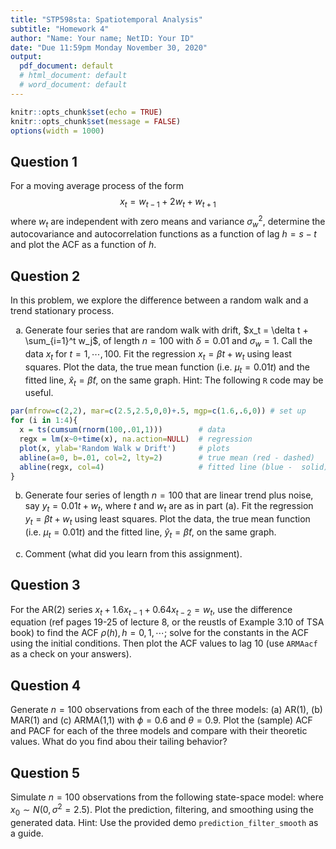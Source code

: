 ```yaml
---
title: "STP598sta: Spatiotemporal Analysis"
subtitle: "Homework 4"
author: "Name: Your name; NetID: Your ID"
date: "Due 11:59pm Monday November 30, 2020"
output:
  pdf_document: default
  # html_document: default
  # word_document: default
---
```


```r
knitr::opts_chunk$set(echo = TRUE)
knitr::opts_chunk$set(message = FALSE)
options(width = 1000)
```

## Question 1

For a moving average process of the form
$$x_t = w_{t-1} + 2 w_t +  w_{t+1}$$
where $w_t$ are independent with zero means and variance $\sigma^2_w$, determine the autocovariance and autocorrelation functions as a function of lag $h=s-t$ and plot the ACF as a function of $h$.



## Question 2

In this problem, we explore the difference between a random walk and a trend stationary process.

(a) Generate four series that are random walk with drift, $x_t = \delta t + \sum_{i=1}^t w_j$, of length $n=100$ with $\delta=0.01$ and $\sigma_w=1$. Call the data $x_t$ for $t=1,\cdots, 100$. Fit the regression $x_t = \beta t + w_t$ using least squares. Plot the data, the true mean function (i.e. $\mu_t = 0.01t$) and the fitted line, $\hat x_t = \hat\beta t$, on the same graph. Hint: The following `R` code may be useful.

```r
par(mfrow=c(2,2), mar=c(2.5,2.5,0,0)+.5, mgp=c(1.6,.6,0)) # set up 
for (i in 1:4){
  x = ts(cumsum(rnorm(100,.01,1)))        # data
  regx = lm(x~0+time(x), na.action=NULL)  # regression
  plot(x, ylab='Random Walk w Drift')     # plots
  abline(a=0, b=.01, col=2, lty=2)        # true mean (red - dashed)
  abline(regx, col=4)                     # fitted line (blue -  solid)
}
```

(b) Generate four series of length $n=100$ that are linear trend plus noise, say $y_t =0.01t +w_t$, where $t$ and $w_t$ are as in part (a). Fit the regression $y_t = \beta t +w_t$ using least squares. Plot the data, the true mean function (i.e. $\mu_t=0.01 t$) and the fitted line, $\hat y_t = \hat\beta t$, on the same graph.

(c) Comment (what did you learn from this assignment).

## Question 3

For the AR(2) series $x_t+1.6x_{t-1}+0.64 x_{t-2}=w_t$, use the difference equation (ref pages 19-25 of lecture 8, or the reustls of Example 3.10 of TSA book) to find the ACF $\rho(h), h=0,1,\cdots$; solve for the constants in the ACF using the initial conditions. Then plot the ACF values to lag 10 (use `ARMAacf` as a check on your answers).

## Question 4

Generate $n=100$ observations from each of the three models: (a) AR(1), (b) MAR(1) and (c) ARMA(1,1) with $\phi=0.6$ and $\theta=0.9$. Plot the (sample) ACF and PACF for each of the three models and compare with their theoretic values. What do you find abou their tailing behavior?

## Question 5

Simulate $n = 100$ observations from the following state-space model:
\begin{align*}
x_t &= 0.8 x_{t-1} + w_t, \quad w_t \overset{iid}{\sim} N(0, 1) \\
y_t &= x_t + v_t, \quad v_t \overset{iid}{\sim} N(0, 1) 
\end{align*}
where $x_0\sim N(0, \sigma^2=2.5)$. 
Plot the prediction, filtering, and smoothing using the generated data.
Hint: Use the provided demo `prediction_filter_smooth` as a guide.

